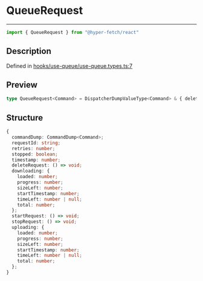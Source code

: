 

# QueueRequest

<div class="api-docs__separator" data-reactroot="">

---

</div><div class="api-docs__import" data-reactroot="">

```ts
import { QueueRequest } from "@hyper-fetch/react"
```

</div><div class="api-docs__section">

## Description

</div><div class="api-docs__description"><span class="api-docs__do-not-parse">



</span></div><p class="api-docs__definition">

Defined in [hooks/use-queue/use-queue.types.ts:7](https://github.com/BetterTyped/hyper-fetch/blob/aff5c35a/packages/react/src/hooks/use-queue/use-queue.types.ts#L7)

</p><div class="api-docs__section">

## Preview

</div><div class="api-docs__preview type single">

```ts
type QueueRequest<Command> = DispatcherDumpValueType<Command> & { deleteRequest: () => void; downloading?: FetchProgressType; startRequest: () => void; stopRequest: () => void; uploading?: FetchProgressType };
```

</div><div class="api-docs__section">

## Structure

</div><div class="api-docs__returns">

```ts
{
  commandDump: CommandDump<Command>;
  requestId: string;
  retries: number;
  stopped: boolean;
  timestamp: number;
  deleteRequest: () => void;
  downloading: {
    loaded: number;
    progress: number;
    sizeLeft: number;
    startTimestamp: number;
    timeLeft: number | null;
    total: number;
  };
  startRequest: () => void;
  stopRequest: () => void;
  uploading: {
    loaded: number;
    progress: number;
    sizeLeft: number;
    startTimestamp: number;
    timeLeft: number | null;
    total: number;
  };
}
```

</div>
